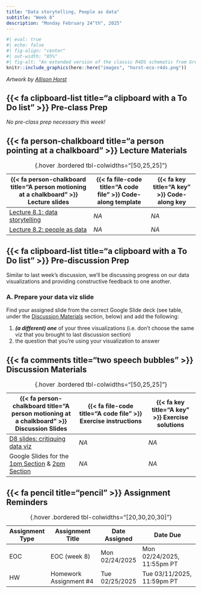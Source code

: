 ```yaml
---
title: "Data storytelling, People as data"
subtitle: "Week 8"
description: "Monday February 24^th^, 2025"
---
```


<!-- Alternative topic idea: Visualizing Uncertainty & Avoiding the Misrepresentation of Data -->

```r
#| eval: true 
#| echo: false
#| fig-align: "center"
#| out-width: "85%" 
#| fig-alt: "An extended version of the classic R4DS schematic from Grolemund & Wickham, with environmental data science, communities, and communication added."
knitr::include_graphics(here::here("images", "horst-eco-r4ds.png"))
```

:::{.gray-text .center-text}
*Artwork by [Allison Horst](https://allisonhorst.com/){target="_blank"}*
:::

## {{< fa clipboard-list title="a clipboard with a To Do list" >}} Pre-class Prep {#pre-class-prep}

*No pre-class prep necessary this week!*

## {{< fa person-chalkboard title="a person pointing at a chalkboard" >}} Lecture Materials {#lecture-materials}

| {{< fa person-chalkboard title="A person motioning at a chalkboard" >}} Lecture slides   | {{< fa file-code title="A code file" >}} Code-along template | {{< fa key title="A key" >}} Code-along key |
|------------------------------------------------------------------------------------------|--------------------------------------------------------------|---------------------------------------------------|
| [Lecture 8.1: data storytelling](lecture-slides/lecture8.1-data-stories-slides.qmd){target="_blank"}  | *NA* | *NA* |
| [Lecture 8.2: people as data](lecture-slides/lecture8.2-people-as-data-slides.qmd){target="_blank"} | *NA* | *NA* |
: {.hover .bordered tbl-colwidths="[50,25,25]"} 

## {{< fa clipboard-list title="a clipboard with a To Do list" >}} Pre-discussion Prep {#pre-discussion-prep} 
Similar to last week's discussion, we'll be discussing progress on our data visualizations and providing constructive feedback to one another.  

### A. Prepare your data viz slide 

Find your assigned slide from the correct Google Slide deck (see table, under the [Discussion Materials](week8.qmd#discussion-materials) section, below) and add the following:

1. ***(a different) one*** of your three visualizations (i.e. don't choose the same viz that you brought to last discussion section)
2. the question that you're using your visualization to answer

## {{< fa comments title="two speech bubbles" >}} Discussion Materials {#discussion-materials}

| {{< fa person-chalkboard title="A person motioning at a chalkboard" >}} Discussion Slides | {{< fa file-code title="A code file" >}} Exercise instructions | {{< fa key title="A key" >}} Exercise solutions |
|-------------------|-------------------|--------------|
| [D8 slides: critiquing data viz](discussion/week8/week8-slides.qmd){target="_blank"} | *NA* | *NA* |
| Google Slides for the [1pm Section](https://docs.google.com/presentation/d/17Z_pnnxaMxo3ssNRJJnPa1G4LImr4dZ1IWOkRMkVV6I/edit?usp=sharing){target="_blank"} & [2pm Section](https://docs.google.com/presentation/d/19yROrzmeanWq48UNWFhABkQkGSa1IkyhyOz45n0TP9A/edit?usp=sharing){target="_blank"} | *NA* | *NA* |
: {.hover .bordered tbl-colwidths="[50,25,25]"} 

## {{< fa pencil title="pencil" >}} Assignment Reminders {#assignment-reminders}

| Assignment Type | Assignment Title       | Date Assigned  | Date Due                   |
|-----------------|------------------------|----------------|----------------------------|
| EOC             | EOC (week 8)           | Mon 02/24/2025 | Mon 02/24/2025, 11:55pm PT |
| HW              | Homework Assignment #4 | Tue 02/25/2025 | Tue 03/11/2025, 11:59pm PT |
: {.hover .bordered tbl-colwidths="[20,30,20,30]"}

<!-- | Assignment Type | Assignment Title                                                       | Date Assigned  | Date Due  | -->
<!-- |-----------------|-----------------------------------------------------|----------------|----------------------------| -->
<!-- | EOC             | [EOC (week 8)](https://forms.gle/QcA6HyrHnbX11Kvv6) | Mon 02/24/2025 | Mon 02/24/2025, 11:55pm PT | -->
<!-- | HW              | [Homework Assignment #4](assignments/HW4.qmd)       | Tue 02/25/2025 | Tue 03/11/2025, 11:59pm PT | -->
<!-- : {.hover .bordered tbl-colwidths="[20,30,20,30]"} -->
